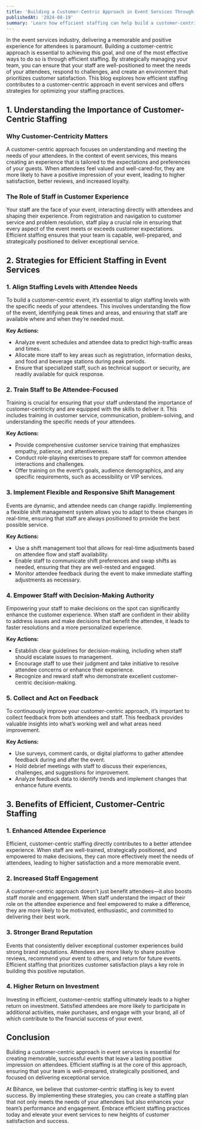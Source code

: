 ```yaml
---
title: 'Building a Customer-Centric Approach in Event Services Through Efficient Staffing'
publishedAt: '2024-08-19'
summary: 'Learn how efficient staffing can help build a customer-centric approach in event services, enhancing attendee experience, driving satisfaction, and ensuring the success of your events.'
---
```


In the event services industry, delivering a memorable and positive experience for attendees is paramount. Building a customer-centric approach is essential to achieving this goal, and one of the most effective ways to do so is through efficient staffing. By strategically managing your team, you can ensure that your staff are well-positioned to meet the needs of your attendees, respond to challenges, and create an environment that prioritizes customer satisfaction. This blog explores how efficient staffing contributes to a customer-centric approach in event services and offers strategies for optimizing your staffing practices.

## 1. **Understanding the Importance of Customer-Centric Staffing**

### Why Customer-Centricity Matters

A customer-centric approach focuses on understanding and meeting the needs of your attendees. In the context of event services, this means creating an experience that is tailored to the expectations and preferences of your guests. When attendees feel valued and well-cared-for, they are more likely to have a positive impression of your event, leading to higher satisfaction, better reviews, and increased loyalty.

### The Role of Staff in Customer Experience

Your staff are the face of your event, interacting directly with attendees and shaping their experience. From registration and navigation to customer service and problem resolution, staff play a crucial role in ensuring that every aspect of the event meets or exceeds customer expectations. Efficient staffing ensures that your team is capable, well-prepared, and strategically positioned to deliver exceptional service.

## 2. **Strategies for Efficient Staffing in Event Services**

### 1. **Align Staffing Levels with Attendee Needs**

To build a customer-centric event, it’s essential to align staffing levels with the specific needs of your attendees. This involves understanding the flow of the event, identifying peak times and areas, and ensuring that staff are available where and when they’re needed most.

**Key Actions:**
- Analyze event schedules and attendee data to predict high-traffic areas and times.
- Allocate more staff to key areas such as registration, information desks, and food and beverage stations during peak periods.
- Ensure that specialized staff, such as technical support or security, are readily available for quick response.

### 2. **Train Staff to Be Attendee-Focused**

Training is crucial for ensuring that your staff understand the importance of customer-centricity and are equipped with the skills to deliver it. This includes training in customer service, communication, problem-solving, and understanding the specific needs of your attendees.

**Key Actions:**
- Provide comprehensive customer service training that emphasizes empathy, patience, and attentiveness.
- Conduct role-playing exercises to prepare staff for common attendee interactions and challenges.
- Offer training on the event’s goals, audience demographics, and any specific requirements, such as accessibility or VIP services.

### 3. **Implement Flexible and Responsive Shift Management**

Events are dynamic, and attendee needs can change rapidly. Implementing a flexible shift management system allows you to adapt to these changes in real-time, ensuring that staff are always positioned to provide the best possible service.

**Key Actions:**
- Use a shift management tool that allows for real-time adjustments based on attendee flow and staff availability.
- Enable staff to communicate shift preferences and swap shifts as needed, ensuring that they are well-rested and engaged.
- Monitor attendee feedback during the event to make immediate staffing adjustments as necessary.

### 4. **Empower Staff with Decision-Making Authority**

Empowering your staff to make decisions on the spot can significantly enhance the customer experience. When staff are confident in their ability to address issues and make decisions that benefit the attendee, it leads to faster resolutions and a more personalized experience.

**Key Actions:**
- Establish clear guidelines for decision-making, including when staff should escalate issues to management.
- Encourage staff to use their judgment and take initiative to resolve attendee concerns or enhance their experience.
- Recognize and reward staff who demonstrate excellent customer-centric decision-making.

### 5. **Collect and Act on Feedback**

To continuously improve your customer-centric approach, it’s important to collect feedback from both attendees and staff. This feedback provides valuable insights into what’s working well and what areas need improvement.

**Key Actions:**
- Use surveys, comment cards, or digital platforms to gather attendee feedback during and after the event.
- Hold debrief meetings with staff to discuss their experiences, challenges, and suggestions for improvement.
- Analyze feedback data to identify trends and implement changes that enhance future events.

## 3. **Benefits of Efficient, Customer-Centric Staffing**

### 1. **Enhanced Attendee Experience**

Efficient, customer-centric staffing directly contributes to a better attendee experience. When staff are well-trained, strategically positioned, and empowered to make decisions, they can more effectively meet the needs of attendees, leading to higher satisfaction and a more memorable event.

### 2. **Increased Staff Engagement**

A customer-centric approach doesn’t just benefit attendees—it also boosts staff morale and engagement. When staff understand the impact of their role on the attendee experience and feel empowered to make a difference, they are more likely to be motivated, enthusiastic, and committed to delivering their best work.

### 3. **Stronger Brand Reputation**

Events that consistently deliver exceptional customer experiences build strong brand reputations. Attendees are more likely to share positive reviews, recommend your event to others, and return for future events. Efficient staffing that prioritizes customer satisfaction plays a key role in building this positive reputation.

### 4. **Higher Return on Investment**

Investing in efficient, customer-centric staffing ultimately leads to a higher return on investment. Satisfied attendees are more likely to participate in additional activities, make purchases, and engage with your brand, all of which contribute to the financial success of your event.

## Conclusion

Building a customer-centric approach in event services is essential for creating memorable, successful events that leave a lasting positive impression on attendees. Efficient staffing is at the core of this approach, ensuring that your team is well-prepared, strategically positioned, and focused on delivering exceptional service.

At Bihance, we believe that customer-centric staffing is key to event success. By implementing these strategies, you can create a staffing plan that not only meets the needs of your attendees but also enhances your team’s performance and engagement. Embrace efficient staffing practices today and elevate your event services to new heights of customer satisfaction and success.